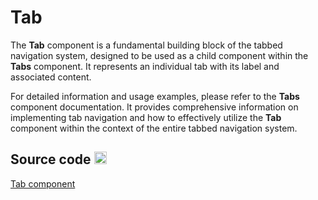 
<style>
  {`
    .github-icon {
      margin-left: 0.25rem;
    }
  `}
</style>

# Tab

The <strong>Tab</strong> component is a fundamental building block of the tabbed navigation 
system, designed to be used as a child component within the <strong>Tabs</strong> component. 
It represents an individual tab with its label and associated content.

For detailed information and usage examples, please refer to the <strong>Tabs</strong> component documentation. 
It provides comprehensive information on implementing tab navigation and how to effectively utilize the 
<strong>Tab</strong> component within the context of the entire tabbed navigation system.

<Meta of={TabStories} />

<Canvas of={TabStories.Primary} />

<Controls />

## Source code <img className="github-icon" src={GithubIcon} alt="github" width="20"/>

[Tab component](https://github.com/histefanov/accedia-angular-components/tree/main/projects/accedia-angular-components/src/lib/components/tab)
